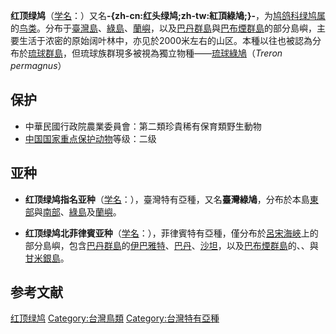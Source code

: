 {{noteTA
|G1=Unit
|T=zh-cn:红顶绿鸠; zh-tw:紅頭綠鳩; 
|1=zh-cn:红顶绿鸠; zh-tw:紅頭綠鳩; 
}}
{{speciesbox
| name = 红顶绿鸠
| status = NT
| status_system = IUCN3.1
| status_ref = <ref>{{IUCN|id=22727539 |title=''Treron formosae'' |assessor=BirdLife International |assessor-link=BirdLife International |version=2014.2 |year=2014 |accessdate=14 August 2016}}</ref>
| image = [[File:2014-04-02_Treron_formosae_formosae_(Whistling_Green_Pigeon)_male_01.jpg|260px]]
| image_caption = 雄鳥
| image2 = [[File:Female_Taiwan_Green_Pigeon.png|260px]]
| image2_caption = 雌鳥
| genus = Treron
| species = formosae
| authority = [[Swinhoe|Swinhoe]], 1863<ref name='id2085'>{{cite web| url =http://www.bioinfo.cn/db05/BjdwSpecies.php?action=view&id=2085| title =红顶绿鸠| work =《中国动物物种编目数据库》| publisher =中国科学院微生物研究所| author =中国科学院动物研究所| accessdate =2009-04-04| deadurl =yes| archiveurl =https://web.archive.org/web/20160305082241/http://www.bioinfo.cn/db05/BjdwSpecies.php?action=view&id=2085| archivedate =2016-03-05}}</ref>
| synonyms = *''Sphenocercus formosae''
}}

'''红顶绿鸠'''（[[学名|学名]]：{{lang|la|''Treron formosae''}}）又名'''-{zh-cn:红头绿鸠;zh-tw:紅頂綠鳩;}-'''，为[[鸠鸽科|鸠鸽科]][[绿鸠属|绿鸠属]]的[[鸟类|鸟类]]。分布于[[臺灣島|臺灣島]]、[[綠島|綠島]]、[[蘭嶼|蘭嶼]]，以及[[巴丹群島|巴丹群島]]與[[巴布煙群島|巴布煙群島]]的部分島嶼，主要生活于浓密的原始阔叶林中，亦见於2000米左右的山区。本種以往也被認為分布於[[琉球群島|琉球群島]]，但琉球族群現多被視為獨立物種——[[琉球綠鳩|琉球綠鳩]]（''Treron permagnus''）

==保护==
*中華民國行政院農業委員會：第二類珍貴稀有保育類野生動物
*[[中國國家重點保護野生動物名錄|中国国家重点保护动物]]等级：二级

==亚种==
*'''红顶绿鸠指名亚种'''（[[学名|学名]]：{{lang|la|''Treron formosae formosae''}}），臺灣特有亞種，又名'''臺灣綠鳩'''，分布於本島[[台灣東部|東部]]與[[台灣南部|南部]]、[[綠島|綠島]]及[[蘭嶼|蘭嶼]]。

*'''红顶绿鸠北菲律賓亚种'''（[[学名|学名]]：{{lang|la|''Treron formosae filipinus''}}），菲律賓特有亞種，僅分布於[[呂宋海峽|呂宋海峽]]上的部分島嶼，包含[[巴丹群島|巴丹群島]]的[[伊巴雅特|伊巴雅特]]、[[巴丹島|巴丹]]、[[沙坦|沙坦]]，以及[[巴布煙群島|巴布煙群島]]的{{le|巴布煙島|Babuyan Island}}、{{le|加拉延島|Calayan}}、{{le|達盧皮里島|Dalupiri}}與[[甘米銀島|甘米銀島]]。

== 参考文献 ==
{{reflist}}

{{鸟类小作品}}
{{Taxonbar}}
[[Category:绿鸠属|红顶绿鸠]]
[[Category:台灣鳥類|Category:台灣鳥類]]
[[Category:台灣特有亞種|Category:台灣特有亞種]]